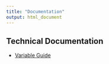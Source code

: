 ```yaml
---
title: "Documentation"
output: html_document
---
```


## Technical Documentation

- [Variable Guide](technical/variable-guide.html)

